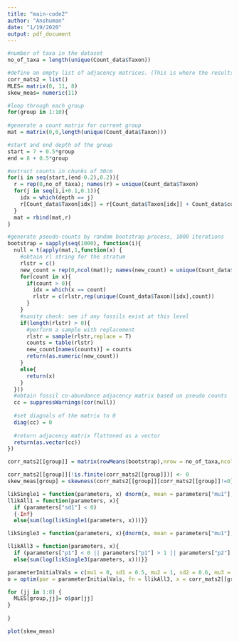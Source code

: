 ```yaml
---
title: "main-code2"
author: "Anshuman"
date: "1/19/2020"
output: pdf_document
---
```


```r
#number of taxa in the dataset
no_of_taxa = length(unique(Count_data$Taxon))

#define an empty list of adjacency matrices. (This is where the results are stored)
corr_mats2 = list()
MLES= matrix(0, 11, 8)
skew_meas= numeric(11)

#loop through each group
for(group in 1:10){
  
#generate a count matrix for current group
mat = matrix(0,0,length(unique(Count_data$Taxon)))

#start and end depth of the group
start = 7 + 0.5*group
end = 8 + 0.5*group

#extract counts in chunks of 30cm
for(i in seq(start,(end-0.2),0.2)){
  r = rep(0,no_of_taxa); names(r) = unique(Count_data$Taxon)
  for(j in seq(i,i+0.1,0.1)){
    idx = which(depth == j)
    r[Count_data$Taxon[idx]] = r[Count_data$Taxon[idx]] + Count_data$count[idx]
  }
  mat = rbind(mat,r)
}

#generate pseudo-counts by random bootstrap process, 1000 iterations
bootstrap = sapply(seq(1000), function(i){
  null = t(apply(mat,1,function(x) {
    #obtain rl string for the stratum
    rlstr = c()
    new_count = rep(0,ncol(mat)); names(new_count) = unique(Count_data$Taxon)
    for(count in x){
      if(count > 0){
        idx = which(x == count)
        rlstr = c(rlstr,rep(unique(Count_data$Taxon)[idx],count))
      }
    }
    #sanity check: see if any fossils exist at this level
    if(length(rlstr) > 0){
      #perform a sample with replacement
      rlstr = sample(rlstr,replace = T)
      counts = table(rlstr)
      new_count[names(counts)] = counts
      return(as.numeric(new_count))
    }
    else{
      return(x)
    }
  }))
  #obtain fossil co-abundance adjacency matrix based on pseudo counts
  cc = suppressWarnings(cor(null))
  
  #set diagnals of the matrix to 0
  diag(cc) = 0
  
  #return adjacency matrix flattened as a vector
  return(as.vector(cc))
})

corr_mats2[[group]] = matrix(rowMeans(bootstrap),nrow = no_of_taxa,ncol = no_of_taxa)

corr_mats2[[group]][!is.finite(corr_mats2[[group]])] <- 0
skew_meas[group] = skewness(corr_mats2[[group]][corr_mats2[[group]]!=0])

likSingle1 = function(parameters, x) dnorm(x, mean = parameters["mu1"],sd = parameters["sd1"])
llikAll1 = function(parameters, x){
  if (parameters["sd1"] < 0)
  {-Inf}
  else{sum(log(likSingle1(parameters, x)))}}

likSingle3 = function(parameters, x){dnorm(x, mean = parameters["mu1"], sd = parameters["sd1"]) * parameters["p1"] +dnorm(x, mean = parameters["mu2"], sd = parameters["sd2"]) *parameters["p2"] + dnorm(x, mean = parameters["mu3"],sd = parameters["sd3"]) * (1 - parameters["p1"] - parameters["p2"])}

llikAll3 = function(parameters, x){
  if (parameters["p1"] < 0 || parameters["p1"] > 1 || parameters["p2"] <0 || parameters["p2"] > 1 || parameters["p1"] + parameters["p2"] >1 || parameters["sd1"] < 0 || parameters["sd2"] < 0 || parameters["sd3"]<0){-Inf}
  else{sum(log(likSingle3(parameters, x)))}}

parameterInitialVals = c(mu1 = 0, sd1 = 0.5, mu2 = 1, sd2 = 0.6, mu3 = -0.5,sd3 = 0.1, p1 = 0.8, p2 = 0.1)
o = optim(par = parameterInitialVals, fn = llikAll3, x = corr_mats2[[group]][corr_mats2[[group]]!=0],control = list(fnscale = -1))

for (jj in 1:8) {
  MLES[group,jj]= o$par[jj]
}
 
}

plot(skew_meas)
```